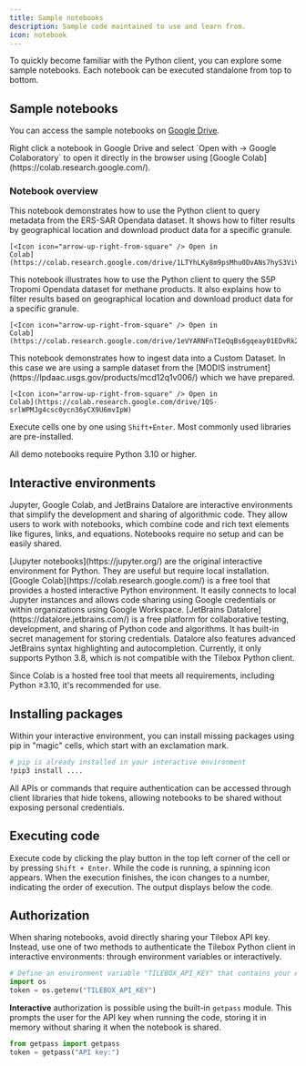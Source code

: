 ```yaml
---
title: Sample notebooks
description: Sample code maintained to use and learn from.
icon: notebook
---
```


To quickly become familiar with the Python client, you can explore some sample notebooks. Each notebook can be executed standalone from top to bottom.

## Sample notebooks

You can access the sample notebooks on [<Icon icon="google-drive" /> Google Drive](https://drive.google.com/drive/folders/1I7G35LLeB2SmKQJFsyhpSVNyZK9uOeJt).

<Tip>
  Right click a notebook in Google Drive and select `Open with -> Google Colaboratory` to open it directly in the browser using [Google Colab](https://colab.research.google.com/).
</Tip>

### Notebook overview

<AccordionGroup>
  <Accordion title="Tilebox ERS Opendata Demo">
    This notebook demonstrates how to use the Python client to query metadata from the ERS-SAR Opendata dataset. It shows how to filter results by geographical location and download product data for a specific granule.

    [<Icon icon="arrow-up-right-from-square" /> Open in
    Colab](https://colab.research.google.com/drive/1LTYhLKy8m9psMhu0DvANs7hyS3ViVpas)

  </Accordion>
  <Accordion title="Tilebox S5P Tropomi Methane Data Access">
    This notebook illustrates how to use the Python client to query the S5P Tropomi Opendata dataset for methane products. It also explains how to filter results based on geographical location and download product data for a specific granule.

    [<Icon icon="arrow-up-right-from-square" /> Open in
    Colab](https://colab.research.google.com/drive/1eVYARNFnTIeQqBs6gqeay01EDvRk2EI4)

  </Accordion>
  <Accordion title="MODIS-based Custom Dataset Ingestion Demo">
    This notebook demonstrates how to ingest data into a Custom Dataset. In this case we are using a sample dataset from the [MODIS instrument](https://lpdaac.usgs.gov/products/mcd12q1v006/) which
    we have prepared.

    [<Icon icon="arrow-up-right-from-square" /> Open in
    Colab](https://colab.research.google.com/drive/1QS-srlWPMJg4csc0ycn36yCX9U6mvIpW)

  </Accordion>
</AccordionGroup>

Execute cells one by one using `Shift+Enter`. Most commonly used libraries are pre-installed.

<Note>All demo notebooks require Python 3.10 or higher.</Note>

## Interactive environments

Jupyter, Google Colab, and JetBrains Datalore are interactive environments that simplify the development and sharing of algorithmic code. They allow users to work with notebooks, which combine code and rich text elements like figures, links, and equations. Notebooks require no setup and can be easily shared.

<AccordionGroup>
  <Accordion title="Jupyter">
    [Jupyter notebooks](https://jupyter.org/) are the original interactive environment for Python. They are useful but require local installation.
  </Accordion>
  <Accordion title="Google Colab">
    [Google Colab](https://colab.research.google.com/) is a free tool that provides a hosted interactive Python environment. It easily connects to local Jupyter instances and allows code sharing using Google credentials or within organizations using Google Workspace.
  </Accordion>
  <Accordion title="JetBrains Datalore">
    [JetBrains Datalore](https://datalore.jetbrains.com/) is a free platform for collaborative testing, development, and sharing of Python code and algorithms. It has built-in secret management for storing credentials. Datalore also features advanced JetBrains syntax highlighting and autocompletion. Currently, it only supports Python 3.8, which is not compatible with the Tilebox Python client.
  </Accordion>
</AccordionGroup>

Since Colab is a hosted free tool that meets all requirements, including Python ≥3.10, it's recommended for use.

## Installing packages

Within your interactive environment, you can install missing packages using pip in "magic" cells, which start with an exclamation mark.

```bash
# pip is already installed in your interactive environment
!pip3 install ....
```

All APIs or commands that require authentication can be accessed through client libraries that hide tokens, allowing notebooks to be shared without exposing personal credentials.

## Executing code

Execute code by clicking the play button in the top left corner of the cell or by pressing `Shift + Enter`. While the code is running, a spinning icon appears. When the execution finishes, the icon changes to a number, indicating the order of execution. The output displays below the code.

## Authorization

When sharing notebooks, avoid directly sharing your Tilebox API key. Instead, use one of two methods to authenticate the Tilebox Python client in interactive environments: through environment variables or interactively.

```python Using environment variables to store your API key
# Define an environment variable "TILEBOX_API_KEY" that contains your API key
import os
token = os.getenv("TILEBOX_API_KEY")
```

**Interactive** authorization is possible using the built-in `getpass` module. This prompts the user for the API key when running the code, storing it in memory without sharing it when the notebook is shared.

```python Interactively providing your API key
from getpass import getpass
token = getpass("API key:")
```
